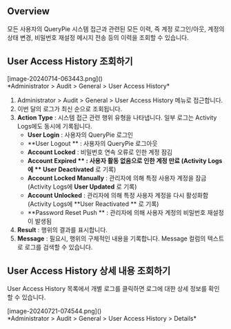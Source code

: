 ## Overview

모든 사용자의 QueryPie 시스템 접근과 관련된 모든 이력, 즉 계정 로그인/아웃, 계정의 상태 변경, 비밀번호 재설정 메시지 전송 등의 이력을 조회할 수 있습니다.


## User Access History 조회하기

<p align="center">
<div>[image-20240714-063443.png]()</div>
*Administrator &gt; Audit &gt; General &gt; User Access History*
</p>

1. Administrator &gt; Audit &gt; General &gt; User Access History 메뉴로 접근합니다.
2. 이번 달의 로그가 최신 순으로 조회됩니다.
3.  **Action Type**  : 시스템 접근 관련 행위 유형을 나타냅니다. 일부 로그는 Activity Logs에도 동시에 기록됩니다.
    *  **User Login**  : 사용자의 QueryPie 로그인
    *  **User Logout ** : 사용자의 QueryPie 로그아웃
    *  **Account Locked**  : 비밀번호 연속 오류로 인한 계정 잠김
    *  **Account Expired ** : 사용자 활동 없음으로 인한 계정 만료 (Activity Logs에 ** User Deactivated**  로 기록)
    *  **Account Locked Manually**  : 관리자에 의해 특정 사용자 계정을 잠금 (Activity Logs에  **User Updated**  로 기록)
    *  **Account Unlocked**  : 관리자에 의해 특정 사용자 계정을 다시 활성화함 (Activity Logs에  **User Reactivated ** 로 기록)
    *  **Password Reset Push ** : 관리자에 의해 사용자 계정의 비밀번호 재설정이 발생됨 
4.  **Result**  : 행위의 결과를 표시합니다. 
5.  **Message**  : 필요시, 행위의 구체적인 내용을 기록합니다. Message 컬럼의 텍스트로 로그를 검색할 수 있습니다.


## User Access History 상세 내용 조회하기

User Access History 목록에서 개별 로그를 클릭하면 로그에 대한 상세 정보를 확인할 수 있습니다.
<p align="center">
<div>[image-20240721-074544.png]()</div>
*Administrator &gt; Audit &gt; General &gt; User Access History &gt; Details*
</p>


